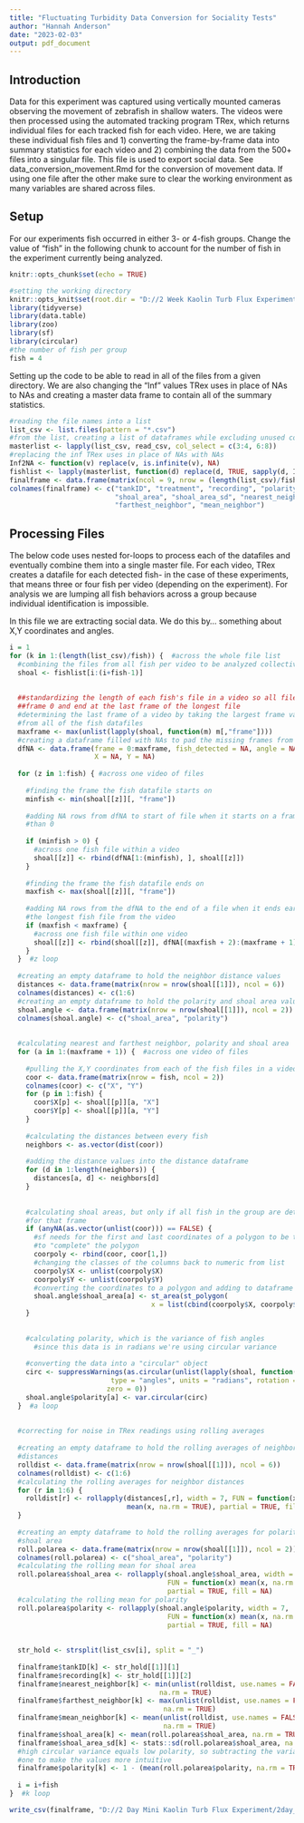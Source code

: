 ```yaml
---
title: "Fluctuating Turbidity Data Conversion for Sociality Tests"
author: "Hannah Anderson"
date: "2023-02-03"
output: pdf_document
---
```


## Introduction

Data for this experiment was captured using vertically mounted cameras
observing the movement of zebrafish in shallow waters. The videos were then
processed using the automated tracking program TRex, which returns individual
files for each tracked fish for each video. Here, we are taking these individual
fish files and 1) converting the frame-by-frame data into summary statistics
for each video and 2) combining the data from the 500+ files into a singular
file. This file is used to export social data. See data_conversion_movement.Rmd
for the conversion of movement data. If using one file after the other make sure
to clear the working environment as many variables are shared across files.


## Setup

For our experiments fish occurred in either 3- or 4-fish groups. Change the
value of "fish" in the following chunk to account for the number of fish in the
experiment currently being analyzed.

```r
knitr::opts_chunk$set(echo = TRUE)

#setting the working directory
knitr::opts_knit$set(root.dir = "D://2 Week Kaolin Turb Flux Experiment/datafiles_processed")
library(tidyverse)
library(data.table)
library(zoo)
library(sf)
library(circular)
#the number of fish per group
fish = 4
```

Setting up the code to be able to read in all of the files from a given
directory. We are also changing the "Inf" values TRex uses in place of NAs to
NAs and creating a master data frame to contain all of the summary statistics.

```r
#reading the file names into a list
list_csv <- list.files(pattern = "*.csv")
#from the list, creating a list of dataframes while excluding unused columns
masterlist <- lapply(list_csv, read_csv, col_select = c(3:4, 6:8))
#replacing the inf TRex uses in place of NAs with NAs
Inf2NA <- function(v) replace(v, is.infinite(v), NA)
fishlist <- lapply(masterlist, function(d) replace(d, TRUE, sapply(d, Inf2NA)))
finalframe <- data.frame(matrix(ncol = 9, nrow = (length(list_csv)/fish)))
colnames(finalframe) <- c("tankID", "treatment", "recording", "polarity",
                          "shoal_area", "shoal_area_sd", "nearest_neighbor",
                          "farthest_neighbor", "mean_neighbor")
```

## Processing Files

The below code uses nested for-loops to process each of the datafiles and
eventually combine them into a single master file. For each video, TRex creates
a datafile for each detected fish- in the case of these experiments, that means
three or four fish per video (depending on the experiment). For analysis we are
lumping all fish behaviors across a group because individual identification is
impossible.

In this file we are extracting social data. We do this by... something about
X,Y coordinates and angles.

```r
i = 1
for (k in 1:(length(list_csv)/fish)) {  #across the whole file list
  #combining the files from all fish per video to be analyzed collectively
  shoal <- fishlist[i:(i+fish-1)]
  
  
  ##standardizing the length of each fish's file in a video so all files start at
  ##frame 0 and end at the last frame of the longest file
  #determining the last frame of a video by taking the largest frame value
  #from all of the fish datafiles
  maxframe <- max(unlist(lapply(shoal, function(m) m[,"frame"])))
  #creating a dataframe filled with NAs to pad the missing frames from each file
  dfNA <- data.frame(frame = 0:maxframe, fish_detected = NA, angle = NA,
                     X = NA, Y = NA)
  
  for (z in 1:fish) { #across one video of files
    
    #finding the frame the fish datafile starts on
    minfish <- min(shoal[[z]][, "frame"])
    
    #adding NA rows from dfNA to start of file when it starts on a frame later
    #than 0
    
    if (minfish > 0) {
      #across one fish file within a video
      shoal[[z]] <- rbind(dfNA[1:(minfish), ], shoal[[z]])
    }
    
    #finding the frame the fish datafile ends on
    maxfish <- max(shoal[[z]][, "frame"])
    
    #adding NA rows from the dfNA to the end of a file when it ends earlier than
    #the longest fish file from the video
    if (maxfish < maxframe) {
      #across one fish file within one video
      shoal[[z]] <- rbind(shoal[[z]], dfNA[(maxfish + 2):(maxframe + 1), ])
    }
  }  #z loop
    
  #creating an empty dataframe to hold the neighbor distance values
  distances <- data.frame(matrix(nrow = nrow(shoal[[1]]), ncol = 6))
  colnames(distances) <- c(1:6)
  #creating an empty dataframe to hold the polarity and shoal area values
  shoal.angle <- data.frame(matrix(nrow = nrow(shoal[[1]]), ncol = 2))
  colnames(shoal.angle) <- c("shoal_area", "polarity")
  
  
  #calculating nearest and farthest neighbor, polarity and shoal area
  for (a in 1:(maxframe + 1)) {  #across one video of files
    
    #pulling the X,Y coordinates from each of the fish files in a video
    coor <- data.frame(matrix(nrow = fish, ncol = 2))
    colnames(coor) <- c("X", "Y")
    for (p in 1:fish) {
      coor$X[p] <- shoal[[p]][a, "X"]
      coor$Y[p] <- shoal[[p]][a, "Y"]
    }
    
    #calculating the distances between every fish
    neighbors <- as.vector(dist(coor))
    
    #adding the distance values into the distance dataframe
    for (d in 1:length(neighbors)) {
      distances[a, d] <- neighbors[d]
    }
    
    
    #calculating shoal areas, but only if all fish in the group are detected
    #for that frame
    if (anyNA(as.vector(unlist(coor))) == FALSE) {
      #sf needs for the first and last coordinates of a polygon to be the same
      #to "complete" the polygon
      coorpoly <- rbind(coor, coor[1,])
      #changing the classes of the columns back to numeric from list
      coorpoly$X <- unlist(coorpoly$X)
      coorpoly$Y <- unlist(coorpoly$Y)
      #converting the coordinates to a polygon and adding to dataframe
      shoal.angle$shoal_area[a] <- st_area(st_polygon(
                                   x = list(cbind(coorpoly$X, coorpoly$Y))))
    }
    
    
    #calculating polarity, which is the variance of fish angles
      #since this data is in radians we're using circular variance
    
    #converting the data into a "circular" object
    circ <- suppressWarnings(as.circular(unlist(lapply(shoal, function(v) v[a,"angle"])),
                         type = "angles", units = "radians", rotation = "clock",
                        zero = 0))
    shoal.angle$polarity[a] <- var.circular(circ)
  }  #a loop
  
  
  #correcting for noise in TRex readings using rolling averages
  
  #creating an empty dataframe to hold the rolling averages of neighbor
  #distances
  rolldist <- data.frame(matrix(nrow = nrow(shoal[[1]]), ncol = 6))
  colnames(rolldist) <- c(1:6)
  #calculating the rolling averages for neighbor distances
  for (r in 1:6) {
    rolldist[r] <- rollapply(distances[,r], width = 7, FUN = function(x)
                             mean(x, na.rm = TRUE), partial = TRUE, fill = NA)
  }
    
  #creating an empty dataframe to hold the rolling averages for polarity and
  #shoal area
  roll.polarea <- data.frame(matrix(nrow = nrow(shoal[[1]]), ncol = 2))
  colnames(roll.polarea) <- c("shoal_area", "polarity")
  #calculating the rolling mean for shoal area
  roll.polarea$shoal_area <- rollapply(shoal.angle$shoal_area, width = 7,
                                       FUN = function(x) mean(x, na.rm = TRUE),
                                       partial = TRUE, fill = NA)
  #calculating the rolling mean for polarity
  roll.polarea$polarity <- rollapply(shoal.angle$polarity, width = 7,
                                       FUN = function(x) mean(x, na.rm = TRUE),
                                       partial = TRUE, fill = NA)
  
  
  str_hold <- strsplit(list_csv[i], split = "_")
  
  finalframe$tankID[k] <- str_hold[[1]][1]
  finalframe$recording[k] <- str_hold[[1]][2]
  finalframe$nearest_neighbor[k] <- min(unlist(rolldist, use.names = FALSE),
                                     na.rm = TRUE)
  finalframe$farthest_neighbor[k] <- max(unlist(rolldist, use.names = FALSE),
                                      na.rm = TRUE)
  finalframe$mean_neighbor[k] <- mean(unlist(rolldist, use.names = FALSE),
                                      na.rm = TRUE)
  finalframe$shoal_area[k] <- mean(roll.polarea$shoal_area, na.rm = TRUE)
  finalframe$shoal_area_sd[k] <- stats::sd(roll.polarea$shoal_area, na.rm = TRUE)
  #high circular variance equals low polarity, so subtracting the variance from
  #one to make the values more intuitive
  finalframe$polarity[k] <- 1 - (mean(roll.polarea$polarity, na.rm = TRUE))
  
  i = i+fish
}  #k loop

write_csv(finalframe, "D://2 Day Mini Kaolin Turb Flux Experiment/2day_clay_social_data.csv")
```